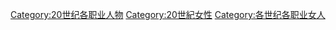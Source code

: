 [[Category:20世纪各职业人物|Category:20世纪各职业人物]]
[[Category:20世紀女性|Category:20世紀女性]]
[[Category:各世纪各职业女人|Category:各世纪各职业女人]]
